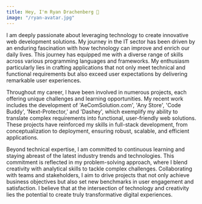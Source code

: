 ```yaml
---
title: Hey, I'm Ryan Drachenberg 🥳
image: "/ryan-avatar.jpg"
---
```


I am deeply passionate about leveraging technology to create innovative web development solutions. My journey in the IT sector has been driven by an enduring fascination with how technology can improve and enrich our daily lives. This journey has equipped me with a diverse range of skills across various programming languages and frameworks. My enthusiasm particularly lies in crafting applications that not only meet technical and functional requirements but also exceed user expectations by delivering remarkable user experiences.

Throughout my career, I have been involved in numerous projects, each offering unique challenges and learning opportunities. My recent work includes the development of 'AeComSolution.com', 'Any Store', 'Code Buddy', 'Next-Protector,' and 'Dashey', which exemplify my ability to translate complex requirements into functional, user-friendly web solutions. These projects have reinforced my skills in full-stack development, from conceptualization to deployment, ensuring robust, scalable, and efficient applications.

Beyond technical expertise, I am committed to continuous learning and staying abreast of the latest industry trends and technologies. This commitment is reflected in my problem-solving approach, where I blend creativity with analytical skills to tackle complex challenges. Collaborating with teams and stakeholders, I aim to drive projects that not only achieve business objectives but also set new benchmarks in user engagement and satisfaction. I believe that at the intersection of technology and creativity lies the potential to create truly transformative digital experiences.




